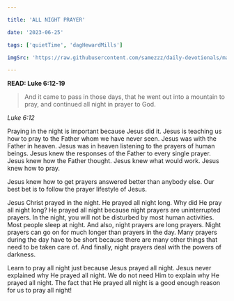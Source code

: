 ```yaml
---

title: 'ALL NIGHT PRAYER'

date: '2023-06-25'

tags: ['quietTime', 'dagHewardMills']

imgSrc: 'https://raw.githubusercontent.com/samezzz/daily-devotionals/main/images/evangelist-dag.jpg'

---
```


**READ: Luke 6:12-19**

>And it came to pass in those days, that he went out into a mountain to pray, and continued all night in prayer to God. 

*Luke 6:12*

Praying in the night is important because Jesus did it. Jesus is teaching us how to pray to the Father whom we have never seen. Jesus was with the Father in heaven. Jesus was in heaven listening to the prayers of human beings. Jesus knew the responses of the Father to every single prayer. Jesus knew how the Father thought. Jesus knew what would work. Jesus knew how to pray. 

Jesus knew how to get prayers answered better than anybody else. Our best bet is to follow the prayer lifestyle of Jesus. 

Jesus Christ prayed in the night. He prayed all night long. Why did He pray all night long? He prayed all night because night prayers are uninterrupted prayers. In the night, you will not be disturbed by most human activities. Most people sleep at night. And also, night prayers are long prayers. Night prayers can go on for much longer than prayers in the day. Many prayers during the day have to be short because there are many other things that need to be taken care of. And finally, night prayers deal with the powers of darkness.

Learn to pray all night just because Jesus prayed all night. Jesus never explained why He prayed all night. We do not need Him to explain why He prayed all night. The fact that He prayed all night is a good enough reason for us to pray all night! 

